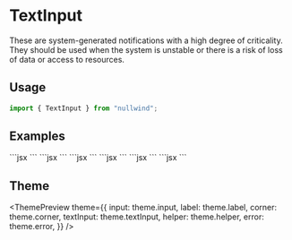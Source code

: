 

<Meta
  title="TextInput"
  description="These are system-generated notifications with a high degree of criticality. They should be used when the system is unstable or there is a risk of loss of data or access to resources."
/>

# TextInput

These are system-generated notifications with a high degree of criticality. They should be used when the system is unstable or there is a risk of loss of data or access to resources.

## Usage

```jsx
import { TextInput } from "nullwind";
```

## Examples

<Playground title="Default">
  <Playground.Preview>
    <TextInput />
  </Playground.Preview>
  <Playground.Code>
    ```jsx
    <TextInput />
    ```
  </Playground.Code>
</Playground>

<Playground title="With label">
  <Playground.Preview>
    <TextInput label="Email" required />
  </Playground.Preview>
  <Playground.Code>
    ```jsx
    <TextInput label="Email" required />
    ```
  </Playground.Code>
</Playground>

<Playground title="With corner">
  <Playground.Preview>
    <TextInput label="Email" corner="This is a corner" />
  </Playground.Preview>
  <Playground.Code>
    ```jsx
    <TextInput label="Email" corner="This is a corner" />
    ```
  </Playground.Code>
</Playground>

<Playground title="With help text">
  <Playground.Preview>
    <TextInput label="Email" helper="This a help message" />
  </Playground.Preview>
  <Playground.Code>
    ```jsx
    <TextInput label="Email" helper="This a help message" />
    ```
  </Playground.Code>
</Playground>

<Playground title="With validation error">
  <Playground.Preview>
    <TextInput label="Email" error="This is a error message" />
  </Playground.Preview>
  <Playground.Code>
    ```jsx
    <TextInput label="Email" error="This is a error message" />
    ```
  </Playground.Code>
</Playground>

<Playground title="Disabled">
  <Playground.Preview>
    <TextInput label="Email" disabled />
  </Playground.Preview>
  <Playground.Code>
    ```jsx
    <TextInput label="Email" disabled />
    ```
  </Playground.Code>
</Playground>

## Theme

<ThemePreview
  theme={{
    input: theme.input,
    label: theme.label,
    corner: theme.corner,
    textInput: theme.textInput,
    helper: theme.helper,
    error: theme.error,
  }}
/>
